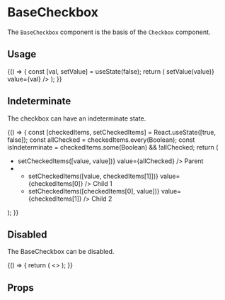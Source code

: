 <!--- Button.stories.mdx --->


<Meta title="Design System/Technical Components/BaseCheckbox" component={BaseCheckbox} />

# BaseCheckbox

The `BaseCheckbox` component is the basis of the `Checkbox` component.

## Usage

<Canvas>
  <Story name="base">
    {() => {
      const [val, setValue] = useState(false);
      return (
        <BaseCheckbox
          aria-label="Simple checkbox"
          name="default"
          onValueChange={(value) => setValue(value)}
          value={val}
        />
      );
    }}
  </Story>
</Canvas>

## Indeterminate

The checkbox can have an indeterminate state.

<Canvas>
  <Story name="indeterminate">
    {() => {
      const [checkedItems, setCheckedItems] = React.useState([true, false]);
      const allChecked = checkedItems.every(Boolean);
      const isIndeterminate = checkedItems.some(Boolean) && !allChecked;
      return (
        <ul>
          <li>
            <BaseCheckbox
              id="parent"
              name="parent"
              indeterminate={isIndeterminate}
              onValueChange={(value) => setCheckedItems([value, value])}
              value={allChecked}
            />
            <label htmlFor="parent">Parent</label>
          </li>
          <li>
            <ul>
              <li>
                <BaseCheckbox
                  id="child1"
                  name="child1"
                  onValueChange={(value) => setCheckedItems([value, checkedItems[1]])}
                  value={checkedItems[0]}
                />
                <label htmlFor="child1">Child 1</label>
              </li>
              <li>
                <BaseCheckbox
                  id="child2"
                  name="child2"
                  onValueChange={(value) => setCheckedItems([checkedItems[0], value])}
                  value={checkedItems[1]}
                />
                <label htmlFor="child2">Child 2</label>
              </li>
            </ul>
          </li>
        </ul>
      );
    }}
  </Story>
</Canvas>

## Disabled

The BaseCheckbox can be disabled.

<Canvas>
  <Story name="disabled">
    {() => {
      return (
        <>
          <BaseCheckbox name="disabled-unchecked" disabled aria-label="First checkbox" />
          <BaseCheckbox name="disabled-indeterminate" disabled indeterminate aria-label="Second checkbox" />
          <BaseCheckbox name="disabled-checked" disabled value={true} aria-label="Last checkbox" />
        </>
      );
    }}
  </Story>
</Canvas>

## Props

<ArgsTable of={BaseCheckbox} />
